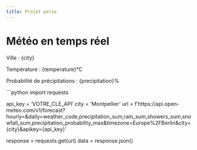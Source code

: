 ```yaml
---
title: Projet perso
---
```


# Météo en temps réel

Ville : {city}

Température : {temperature}°C

Probabilité de précipitations : {precipitation}%

```python
import requests

api_key = 'VOTRE_CLE_API'
city = 'Montpellier' 
url = f'https://api.open-meteo.com/v1/forecast?hourly=&daily=weather_code,precipitation_sum,rain_sum,showers_sum,snowfall_sum,precipitation_probability_max&timezone=Europe%2FBerlin&city={city}&apikey={api_key}'

response = requests.get(url)
data = response.json()